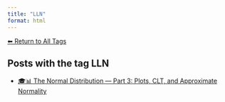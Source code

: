 ```yaml
---
title: "LLN"
format: html
---
```


[⬅ Return to All Tags](../tags.qmd)

## Posts with the tag **LLN**

- [🎓📊 The Normal Distribution — Part 3: Plots, CLT, and Approximate Normality](/posts/courses/statistics/normal_distribution/part-3/normal-distribution-part3.html)
